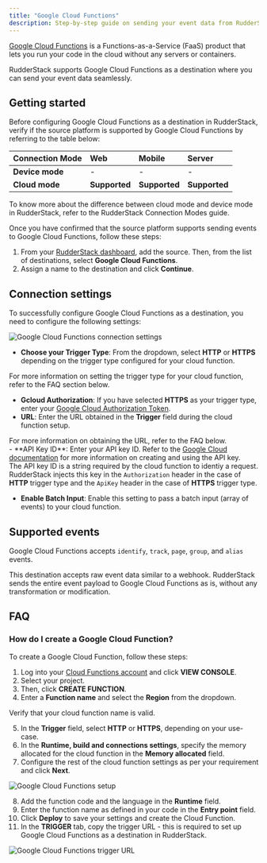 ```yaml
---
title: "Google Cloud Functions"
description: Step-by-step guide on sending your event data from RudderStack to Google Cloud Functions.
---
```


[Google Cloud Functions](https://cloud.google.com/functions) is a Functions-as-a-Service (FaaS) product that lets you run your code in the cloud without any servers or containers.

RudderStack supports Google Cloud Functions as a destination where you can send your event data seamlessly.

## Getting started

Before configuring Google Cloud Functions as a destination in RudderStack, verify if the source platform is supported by Google Cloud Functions by referring to the table below:

| **Connection Mode** | **Web**       | **Mobile**    | **Server**    |
| :------------------ | :------------ | :------------ | :------------ |
| **Device mode**     |  -             | -             | -             |
| **Cloud mode**      |  **Supported** | **Supported** |  **Supported** |

<div class="infoBlock">
To know more about the difference between cloud mode and device mode in RudderStack, refer to the <Link to="/destinations/rudderstack-connection-modes/">RudderStack Connection Modes</Link> guide.
</div>

Once you have confirmed that the source platform supports sending events to Google Cloud Functions, follow these steps:

1. From your [RudderStack dashboard](https://app.rudderstack.com/), add the source. Then, from the list of destinations, select **Google Cloud Functions**.
2. Assign a name to the destination and click **Continue**.

## Connection settings

To successfully configure Google Cloud Functions as a destination, you need to configure the following settings:

<img src="../../assets/event-stream-destinations/gcf-connection-settings.png" alt="Google Cloud Functions connection settings"/>

- **Choose your Trigger Type**: From the dropdown, select **HTTP** or **HTTPS** depending on the trigger type configured for your cloud function.

<div class="infoBlock">
For more information on setting the trigger type for your cloud function, refer to the <Link to="#faq">FAQ</Link> section below.
</div>

- **Gcloud Authorization**: If you have selected **HTTPS** as your trigger type, enter your <a href="https://cloud.google.com/functions/docs/securing/authenticating#authenticating_developer_testing">Google Cloud Authorization Token</a>.
- **URL**: Enter the URL obtained in the **Trigger** field during the cloud function setup.

<div class="infoBlock">
For more information on obtaining the URL, refer to the <Link to="#how-do-i-create-a-google-cloud-function">FAQ</Link> below.
</div>
- **API Key ID**: Enter your API key ID. Refer to the <a href="https://cloud.google.com/docs/authentication/api-keys">Google Cloud documentation</a> for more information on creating and using the API key.

<div class="infoBlock">
The API key ID is a string required by the cloud function to identiy a request. RudderStack injects this key in the <code class="inline-code">Authorization</code> header in the case of <strong>HTTP</strong> trigger type and the <code class="inline-code">ApiKey</code> header in the case of <strong>HTTPS</strong> trigger type.
</div>

- **Enable Batch Input**: Enable this setting to pass a batch input (array of events) to your cloud function.

## Supported events

Google Cloud Functions accepts <Link to="/event-spec/standard-events/identify/">`identify`</Link>, <Link to="/event-spec/standard-events/track/">`track`</Link>, <Link to="/event-spec/standard-events/page/">`page`</Link>, <Link to="/event-spec/standard-events/group/">`group`</Link>, and <Link to="/event-spec/standard-events/alias/">`alias`</Link> events.

<div class="infoBlock">
This destination accepts raw event data similar to a webhook. RudderStack sends the entire event payload to Google Cloud Functions as is, without any transformation or modification. 
</div>

## FAQ

### How do I create a Google Cloud Function?

To create a Google Cloud Function, follow these steps:

1. Log into your [Cloud Functions account](https://cloud.google.com/functions) and click **VIEW CONSOLE**.
2. Select your project.
3. Then, click **CREATE FUNCTION**.
4. Enter a **Function name** and select the **Region** from the dropdown.

<div class="warningBlock">
Verify that your cloud function name is valid.
</div>

5. In the **Trigger** field, select **HTTP** or **HTTPS**, depending on your use-case.
6. In the **Runtime, build and connections settings**, specify the memory allocated for the cloud function in the **Memory allocated** field.
7. Configure the rest of the cloud function settings as per your requirement and click **Next**.

<img src="../../assets/event-stream-destinations/gcf-setup-1.png" alt="Google Cloud Functions setup"/>

8. Add the function code and the language in the **Runtime** field.
9. Enter the function name as defined in your code in the **Entry point** field.
10. Click **Deploy** to save your settings and create the Cloud Function.
11. In the **TRIGGER** tab, copy the trigger URL - this is required to set up Google Cloud Functions as a destination in RudderStack.

<img src="../../assets/event-stream-destinations/gcf-url.png" alt="Google Cloud Functions trigger URL"/>
